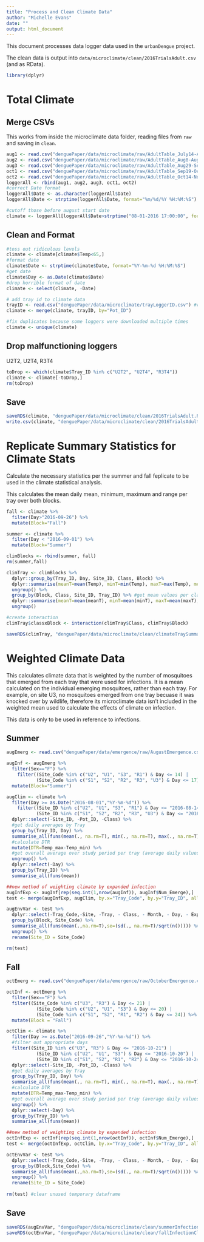 ```yaml
---
title: "Process and Clean Climate Data"
author: "Michelle Evans"
date: ""
output: html_document
---
```


This document processes data logger data used in the `urbanDengue` project. 

The clean data is output into `data/microclimate/clean/2016TrialsAdult.csv` (and as RData).

```r
library(dplyr)
```

# Total Climate

## Merge CSVs 

This works from inside the microclimate data folder, reading files from `raw` and saving in `clean`.

```r
aug1 <- read.csv("denguePaper/data/microclimate/raw/AdultTable_July14-Aug8_2016.csv")[,-1]
aug2 <- read.csv("denguePaper/data/microclimate/raw/AdultTable_Aug8-Aug29_2016.csv")[,-1]
aug3 <- read.csv("denguePaper/data/microclimate/raw/AdultTable_Aug29-Sep19_2016.csv")[,-1]
oct1 <- read.csv("denguePaper/data/microclimate/raw/AdultTable_Sep19-Oct14_2016.csv")
oct2 <- read.csv("denguePaper/data/microclimate/raw/AdultTable_Oct14-Nov7_2016.csv")
loggerAll <- rbind(aug1, aug2, aug3, oct1, oct2)
#correct Date format
loggerAll$Date <- as.character(loggerAll$Date)
loggerAll$Date <- strptime(loggerAll$Date, format="%m/%d/%Y %H:%M:%S")

#cutoff those before august start date
climate <- loggerAll[loggerAll$Date>strptime("08-01-2016 17:00:00", format="%m-%d-%Y %H:%M:%S"),]

```

## Clean and Format

```r
#toss out ridiculous levels
climate <- climate[climate$Temp<65,]
#format date
climate$Date <- strptime(climate$Date, format="%Y-%m-%d %H:%M:%S")
#get date
climate$Day <- as.Date(climate$Date)
#drop horrible format of date
climate <- select(climate, -Date)

# add tray id to climate data
trayID <- read.csv("denguePaper/data/microclimate/trayLoggerID.csv") #read in IDs
climate <- merge(climate, trayID, by="Pot_ID")

#fix duplicates because some loggers were downloaded multiple times
climate <- unique(climate)
```

## Drop malfunctioning loggers

U2T2, U2T4, R3T4

```r
toDrop <- which(climate$Tray_ID %in% c("U2T2", "U2T4", "R3T4"))
climate <- climate[-toDrop,]
rm(toDrop)
```

## Save

```r
saveRDS(climate, "denguePaper/data/microclimate/clean/2016TrialsAdult.RData")
write.csv(climate, "denguePaper/data/microclimate/clean/2016TrialsAdult.csv", row.names = F)
```

# Replicate Summary Statistics for Climate Stats

Calculate the necessary statistics per the summer and fall feplicate to be used in the climate statistical analysis.

This calculates the mean daily mean, minimum, maximum and range per tray over both blocks.

```r
fall <- climate %>%
  filter(Day>"2016-09-26") %>%
  mutate(Block="Fall")

summer <- climate %>%
  filter(Day < "2016-09-01") %>%
  mutate(Block="Summer")

climBlocks <- rbind(summer, fall)
rm(summer,fall)

climTray <- climBlocks %>%
  dplyr::group_by(Tray_ID, Day, Site_ID, Class, Block) %>%
  dplyr::summarise(meanT=mean(Temp), minT=min(Temp), maxT=max(Temp), meanRH=mean(RH), maxRH=max(RH), minRH=min(RH), DTR = max(Temp) - min(Temp), DHR = max(RH) - min(RH)) %>% #values per tray
  ungroup() %>%
  group_by(Block, Class, Site_ID, Tray_ID) %>% #get mean values per class
  dplyr::summarise(meanT=mean(meanT), minT=mean(minT), maxT=mean(maxT), meanRH=mean(meanRH), maxRH=mean(maxRH), minRH=mean(minRH), meanDTR = mean(DTR), meanDHR = mean(DHR)) %>%
  ungroup()

#create interaction
climTray$classxBlock <- interaction(climTray$Class, climTray$Block)
```

```r
saveRDS(climTray, "denguePaper/data/microclimate/clean/climateTraySummary.RData")
```

# Weighted Climate Data

This calculates climate data that is weighted by the number of mosquitoes that emerged from each tray that were used for infections. It is a mean calculated on the individual emerging mosquitoes, rather than each tray. For example, on site U3, no mosquitoes emerged from one tray becuase it was knocked over by wildlife, therefore its microclimate data isn't included in the weighted mean used to calculate the effects of climate on infection.

This data is only to be used in reference to infections.

## Summer

```r
augEmerg <- read.csv("denguePaper/data/emergence/raw/AugustEmergence.csv")

augInf <- augEmerg %>%
  filter(Sex=="F") %>%
    filter((Site_Code %in% c("U2", "U1", "S3", "R1") & Day <= 14) |
           (Site_Code %in% c("S1", "S2", "R2", "R3", "U3") & Day <= 17)) %>%
  mutate(Block="Summer")
```

```r
augClim <- climate %>%
  filter(Day >= as.Date("2016-08-01","%Y-%m-%d")) %>%
    filter((Site_ID %in% c("U2", "U1", "S3", "R1") & Day <= "2016-08-14") |
           (Site_ID %in% c("S1", "S2", "R2", "R3", "U3") & Day <= "2016-08-17")) %>%
  dplyr::select(-Site_ID, -Pot_ID, -Class) %>%
  #get daily averages by Tray
  group_by(Tray_ID, Day) %>%
  summarise_all(funs(mean(., na.rm=T), min(., na.rm=T), max(., na.rm=T))) %>%
  #calculate DTR
  mutate(DTR=Temp_max-Temp_min) %>%
  #get overall average over study period per tray (average daily values)
  ungroup() %>%
  dplyr::select(-Day) %>%
  group_by(Tray_ID) %>%
  summarise_all(funs(mean))

##new method of weighting climate by expanded infection
augInfExp <- augInf[rep(seq.int(1,nrow(augInf)), augInf$Num_Emerge),]
test <- merge(augInfExp, augClim, by.x="Tray_Code", by.y="Tray_ID", all.x=T)

augEnvVar <- test %>%
  dplyr::select(-Tray_Code,-Site, -Tray, - Class, - Month, - Day, - Exp_Day, - Sex, -Num_Emerge) %>%
  group_by(Block, Site_Code) %>%
  summarise_all(funs(mean(.,na.rm=T),se=(sd(., na.rm=T)/sqrt(n())))) %>%
  ungroup() %>%
  rename(Site_ID = Site_Code)

rm(test)
```

## Fall

```r
octEmerg <- read.csv("denguePaper/data/emergence/raw/OctoberEmergence.csv")

octInf <- octEmerg %>%
  filter(Sex=="F") %>%
  filter((Site_Code %in% c("U3", "R3") & Day <= 21) |
           (Site_Code %in% c("U2", "U1", "S3") & Day <= 20) |
           (Site_Code %in% c("S1", "S2", "R1", "R2") & Day <= 24)) %>%
  mutate(Block = "Fall")
```

```r
octClim <- climate %>%
  filter(Day >= as.Date("2016-09-26","%Y-%m-%d")) %>%
  #filter out appropriate days
  filter((Site_ID %in% c("U3", "R3") & Day <= "2016-10-21") |
           (Site_ID %in% c("U2", "U1", "S3") & Day <= "2016-10-20") |
           (Site_ID %in% c("S1", "S2", "R1", "R2") & Day <= "2016-10-24")) %>%
  dplyr::select(-Site_ID, -Pot_ID, -Class) %>%
  #get daily averages by Tray
  group_by(Tray_ID, Day) %>%
  summarise_all(funs(mean(., na.rm=T), min(., na.rm=T), max(., na.rm=T))) %>%
  #calculate DTR
  mutate(DTR=Temp_max-Temp_min) %>%
  #get overall average over study period per tray (average daily values)
  ungroup() %>%
  dplyr::select(-Day) %>%
  group_by(Tray_ID) %>%
  summarise_all(funs(mean))

##new method of weighting climate by expanded infection
octInfExp <- octInf[rep(seq.int(1,nrow(octInf)), octInf$Num_Emerge),]
test <- merge(octInfExp, octClim, by.x="Tray_Code", by.y="Tray_ID", all.x=T)

octEnvVar <- test %>%
  dplyr::select(-Tray_Code,-Site, -Tray, - Class, - Month, - Day, - Exp_Day, - Sex, -Num_Emerge) %>%
  group_by(Block,Site_Code) %>%
  summarise_all(funs(mean(.,na.rm=T),se=(sd(., na.rm=T)/sqrt(n())))) %>%
  ungroup() %>%
  rename(Site_ID = Site_Code)
  
rm(test) #clear unused temporary dataframe
```

## Save

```r
saveRDS(augEnvVar, "denguePaper/data/microclimate/clean/summerInfectionClimate.RData")
saveRDS(octEnvVar, "denguePaper/data/microclimate/clean/fallInfectionClimate.RData")
```

